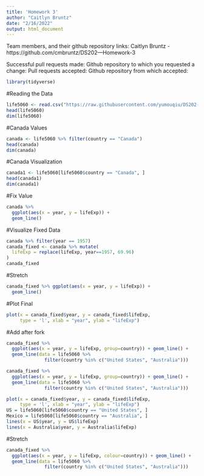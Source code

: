 ```yaml
---
title: 'Homework 3'
author: "Caitlyn Bruntz"
date: "2/16/2022"
output: html_document
---
```

Team members, and their github repository links: Caitlyn Bruntz - https://github.com/cmbruntz/DS202---Homework-3


Successful pull requests made:
Github repository to which you requested a change:
Pull requests accepted:
Github repository from which accepted:


```r
library(tidyverse)
```
#Reading the Data
```r
life5060 <- read.csv("https://raw.githubusercontent.com/yumouqiu/DS202-Spring2023/main/Lecture1_collaborative-environment/data/gapminder-5060.csv")
head(life5060)
dim(life5060)
```
#Canada Values
```r
canada <- life5060 %>% filter(country == "Canada")
head(canada)
dim(canada)
```
#Canada Visualization
```r
canada1 <- life5060[life5060$country == "Canada", ]
head(canada1)
dim(canada1)
```
#Fix Value
```r
canada %>% 
  ggplot(aes(x = year, y = lifeExp)) +
  geom_line()
```
#Visualize Fixed Data
```r
canada %>% filter(year == 1957)
canada_fixed <- canada %>% mutate(
  lifeExp = replace(lifeExp, year==1957, 69.96)  
)
canada_fixed
```
#Stretch
```r
canada_fixed %>% ggplot(aes(x = year, y = lifeExp)) +
  geom_line()
```
#Plot Final
```r
plot(x = canada_fixed$year, y = canada_fixed$lifeExp, 
     type = 'l', xlab = "year", ylab = "lifeExp")
```

#Add after fork

```r
canada_fixed %>% 
  ggplot(aes(x = year, y = lifeExp, group=country)) + geom_line() +
  geom_line(data = life5060 %>% 
              filter(country %in% c("United States", "Australia")))
```

```r
canada_fixed %>% 
  ggplot(aes(x = year, y = lifeExp, group=country)) + geom_line() +
  geom_line(data = life5060 %>% 
              filter(country %in% c("United States", "Australia")))
```

```r
plot(x = canada_fixed$year, y = canada_fixed$lifeExp, 
     type = 'l', xlab = "year", ylab = "lifeExp")
US = life5060[life5060$country == "United States", ]
Mexico = life5060[life5060$country == "Australia", ]
lines(x = US$year, y = US$lifeExp)
lines(x = Australia$year, y = Australia$lifeExp)
```
#Stretch
```r
canada_fixed %>% 
  ggplot(aes(x = year, y = lifeExp, colour=country)) + geom_line() +
  geom_line(data = life5060 %>% 
              filter(country %in% c("United States", "Australia")))
```
